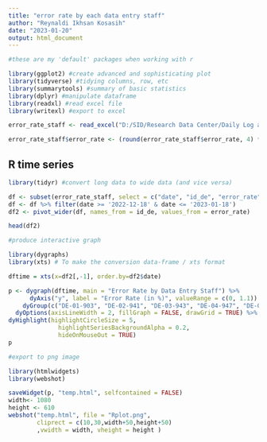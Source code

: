 ```yaml
---
title: "error rate by each data entry staff"
author: "Reynaldi Ikhsan Kosasih"
date: "2023-01-20"
output: html_document
---
```

```r

#these are my 'default' packages when working with r

library(ggplot2) #create advanced and sophisticating plot
library(tidyverse) #tidying columns, row, etc
library(summarytools) #summary of basic statistics
library(dplyr) #manipulate dataframe
library(readxl) #read excel file
library(writexl) #export to excel

error_rate_staff <- read_excel("D:/SID/Research Data Center/Daily Log and Performance Report - SID's Research Data Center.xlsx", sheet = "Staff Daily Performance", col_types = c("date", "text", "text", "numeric", "numeric", "numeric", "numeric", "text"))

error_rate_staff$error_rate <- (round(error_rate_staff$error_rate, 4) * 100) #convert error rate to a round number with two decimals for better readability
```
## R time series

```r
library(tidyr) #convert long data to wide data (and vice versa)

df <- subset(error_rate_staff, select = c("date", "id_de", "error_rate"))
df <- df %>% filter(date >= '2022-12-18' & date <= '2023-01-18')
df2 <- pivot_wider(df, names_from = id_de, values_from = error_rate)

head(df2)
```
```r
#produce interactive graph

library(dygraphs)
library(xts) # To make the conversion data-frame / xts format

dftime = xts(x=df2[,-1], order.by=df2$date)

p <- dygraph(dftime, main = "Error Rate by Data Entry Staff") %>%
      dyAxis("y", label = "Error Rate (in %)", valueRange = c(0, 1.1)) %>%
    dyGroup(c("DE-01-903", "DE-02-941", "DE-03-943", "DE-04-947", "DE-05-948", "DE-06-960", "DE-07-963"), drawPoints = TRUE, color = c("blue", "green", "#6A3D9A", "#E31A1C", "darkturquoise", "#FF7F00", "brown")) %>%
  dyOptions(axisLineWidth = 2, fillGraph = FALSE, drawGrid = TRUE) %>%
dyHighlight(highlightCircleSize = 5, 
              highlightSeriesBackgroundAlpha = 0.2,
              hideOnMouseOut = TRUE)
p

#export to png image

library(htmlwidgets)
library(webshot)

saveWidget(p, "temp.html", selfcontained = FALSE)
width<- 1080
height <- 610
webshot("temp.html", file = "Rplot.png",
        cliprect = c(10,30,width+50,height+50)
        ,vwidth = width, vheight = height )
```